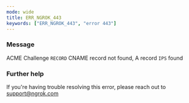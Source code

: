 ```yaml
---
mode: wide
title: ERR_NGROK_443
keywords: ["ERR_NGROK_443", "error 443"]
---
```


### Message

ACME Challenge `RECORD` CNAME record not found, A record `IPS` found

### Further help

If you're having trouble resolving this error, please reach out to [support@ngrok.com](mailto:support@ngrok.com?subject=Help%20with%20ERR_NGROK_443)
